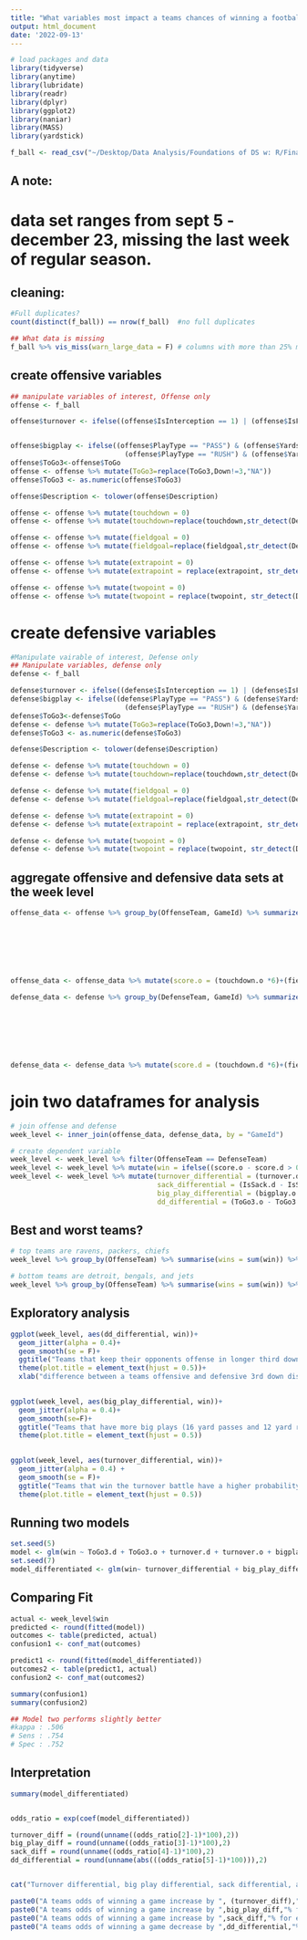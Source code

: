 ```yaml
---
title: "What variables most impact a teams chances of winning a football game?"
output: html_document
date: '2022-09-13'
---
```

```r
# load packages and data
library(tidyverse)
library(anytime)
library(lubridate)
library(readr)
library(dplyr)
library(ggplot2)
library(naniar)
library(MASS)
library(yardstick)

f_ball <- read_csv("~/Desktop/Data Analysis/Foundations of DS w: R/Final project/pbp-2019.csv")

```


## A note:
# data set ranges from sept 5 - december 23, missing the last week of regular season. 

## cleaning:
```r
#Full duplicates?
count(distinct(f_ball)) == nrow(f_ball)  #no full duplicates

## What data is missing
f_ball %>% vis_miss(warn_large_data = F) # columns with more than 25% missing will be omitted

```

## create offensive variables

```r
## manipulate variables of interest, Offense only
offense <- f_ball

offense$turnover <- ifelse((offense$IsInterception == 1) | (offense$IsFumble == 1) == TRUE, 1, 0)


offense$bigplay <- ifelse((offense$PlayType == "PASS") & (offense$Yards >= 16) == TRUE | 
                            (offense$PlayType == "RUSH") & (offense$Yards >= 12) == TRUE, 1,0)
offense$ToGo3<-offense$ToGo
offense <- offense %>% mutate(ToGo3=replace(ToGo3,Down!=3,"NA"))
offense$ToGo3 <- as.numeric(offense$ToGo3)

offense$Description <- tolower(offense$Description)

offense <- offense %>% mutate(touchdown = 0) 
offense <- offense %>% mutate(touchdown=replace(touchdown,str_detect(Description,c("touch down|touchdown|Touchdown|Touch down")),1))

offense <- offense %>% mutate(fieldgoal = 0) 
offense <- offense %>% mutate(fieldgoal=replace(fieldgoal,str_detect(Description,c("field goal is good|fieldgoal is good")),1))

offense <- offense %>% mutate(extrapoint = 0)
offense <- offense %>% mutate(extrapoint = replace(extrapoint, str_detect(Description, "extra point is good"),1))

offense <- offense %>% mutate(twopoint = 0)
offense <- offense %>% mutate(twopoint = replace(twopoint, str_detect(Description, ". attempt succeeds"),1))
```

# create defensive variables

```r
#Manipulate vairable of interest, Defense only
## Manipulate variables, defense only
defense <- f_ball

defense$turnover <- ifelse((defense$IsInterception == 1) | (defense$IsFumble == 1) == TRUE, 1, 0)
defense$bigplay <- ifelse((defense$PlayType == "PASS") & (defense$Yards >= 16) == TRUE | 
                            (defense$PlayType == "RUSH") & (defense$Yards >= 12) == TRUE, 1,0)
defense$ToGo3<-defense$ToGo
defense <- defense %>% mutate(ToGo3=replace(ToGo3,Down!=3,"NA"))
defense$ToGo3 <- as.numeric(defense$ToGo3)

defense$Description <- tolower(defense$Description)

defense <- defense %>% mutate(touchdown = 0) 
defense <- defense %>% mutate(touchdown=replace(touchdown,str_detect(Description,c("touch down|touchdown")),1))

defense <- defense %>% mutate(fieldgoal = 0) 
defense <- defense %>% mutate(fieldgoal=replace(fieldgoal,str_detect(Description,c("field goal is good|fieldgoal is good")),1))

defense <- defense %>% mutate(extrapoint = 0)
defense <- defense %>% mutate(extrapoint = replace(extrapoint, str_detect(Description, "extra point is good"),1))

defense <- defense %>% mutate(twopoint = 0)
defense <- defense %>% mutate(twopoint = replace(twopoint, str_detect(Description, ". attempt succeeds"),1))

```

## aggregate offensive and defensive data sets at the week level

```r
offense_data <- offense %>% group_by(OffenseTeam, GameId) %>% summarize(ToGo3.o = mean(ToGo3, na.rm= TRUE),
                                                                        turnover.o = sum(turnover), 
                                                                        IsSack.o = sum(IsSack), 
                                                                        bigplay.o = sum(bigplay),
                                                                        touchdown.o = sum(touchdown),
                                                                        fieldgoal.o = sum(fieldgoal),
                                                                        extrapoint.o = sum(extrapoint),
                                                                        twopoint.o = sum(twopoint))
offense_data <- offense_data %>% mutate(score.o = (touchdown.o *6)+(fieldgoal.o*3)+(extrapoint.o*1) + (twopoint.o*2))

defense_data <- defense %>% group_by(DefenseTeam, GameId) %>% summarize(ToGo3.d = mean(ToGo3, na.rm= TRUE),
                                                                        turnover.d = sum(turnover), 
                                                                        IsSack.d = sum(IsSack), 
                                                                        bigplay.d = sum(bigplay),
                                                                        touchdown.d = sum(touchdown),
                                                                        fieldgoal.d = sum(fieldgoal),
                                                                        extrapoint.d = sum(extrapoint),
                                                                        twopoint.d = sum(twopoint))
defense_data <- defense_data %>% mutate(score.d = (touchdown.d *6)+(fieldgoal.d*3)+(extrapoint.d*1) + (twopoint.d*2))

```

# join two dataframes for analysis

```r
# join offense and defense 
week_level <- inner_join(offense_data, defense_data, by = "GameId")

# create dependent variable
week_level <- week_level %>% filter(OffenseTeam == DefenseTeam)
week_level <- week_level %>% mutate(win = ifelse((score.o - score.d > 0) == TRUE, 1,0))   
week_level <- week_level %>% mutate(turnover_differential = (turnover.d - turnover.o),
                                    sack_differential = (IsSack.d - IsSack.o),
                                    big_play_differential = (bigplay.o - bigplay.d),
                                    dd_differential = (ToGo3.o - ToGo3.d))
```

## Best and worst teams?

```r
# top teams are ravens, packers, chiefs
week_level %>% group_by(OffenseTeam) %>% summarise(wins = sum(win)) %>% arrange(desc(wins)) %>% head(3) 

# bottom teams are detroit, bengals, and jets
week_level %>% group_by(OffenseTeam) %>% summarise(wins = sum(win)) %>% arrange((wins)) %>% head(3) 

```

## Exploratory analysis

```r
ggplot(week_level, aes(dd_differential, win))+
  geom_jitter(alpha = 0.4)+
  geom_smooth(se = F)+ 
  ggtitle("Teams that keep their opponents offense in longer third downs compared to their \nown have a higher probability of winning")+
  theme(plot.title = element_text(hjust = 0.5))+
  xlab("difference between a teams offensive and defensive 3rd down distance")

 
ggplot(week_level, aes(big_play_differential, win))+
  geom_jitter(alpha = 0.4)+
  geom_smooth(se=F)+ 
  ggtitle("Teams that have more big plays (16 yard passes and 12 yard rushes) than their \nopponents have a higher probability of winning")+
  theme(plot.title = element_text(hjust = 0.5))

 
ggplot(week_level, aes(turnover_differential, win))+
  geom_jitter(alpha = 0.4) +
  geom_smooth(se = F)+
  ggtitle("Teams that win the turnover battle have a higher probability of winning")+
  theme(plot.title = element_text(hjust = 0.5))


```
## Running two models

```r
set.seed(5)
model <- glm(win ~ ToGo3.d + ToGo3.o + turnover.d + turnover.o + bigplay.d + bigplay.o + IsSack.d + IsSack.o + bigplay.o + bigplay.d,  data = week_level, family = "binomial")
set.seed(7)
model_differentiated <- glm(win~ turnover_differential + big_play_differential + sack_differential + dd_differential, data = week_level, family = "binomial")

```

## Comparing Fit

```r
actual <- week_level$win
predicted <- round(fitted(model))
outcomes <- table(predicted, actual)
confusion1 <- conf_mat(outcomes)

predict1 <- round(fitted(model_differentiated))
outcomes2 <- table(predict1, actual)
confusion2 <- conf_mat(outcomes2)

summary(confusion1)
summary(confusion2)

## Model two performs slightly better
#kappa : .506
# Sens : .754
# Spec : .752
```

## Interpretation

```r
summary(model_differentiated)


odds_ratio = exp(coef(model_differentiated))

turnover_diff = (round(unname((odds_ratio[2]-1)*100),2))
big_play_diff = round(unname((odds_ratio[3]-1)*100),2)
sack_diff = round(unname((odds_ratio[4]-1)*100),2)
dd_differential = round(unname(abs(((odds_ratio[5]-1)*100))),2) 


cat("Turnover differential, big play differential, sack differential, and down & distance differential are allstatisically significant.\nThey can be interpreted as follows:\n\nAll interpretations assume holding other variables constant and are relative to the intercept coefficient.")

paste0("A teams odds of winning a game increase by ", (turnover_diff),"% for each additional turnover their defesne produces compared to their opponent")
paste0("A teams odds of winning a game increase by ",big_play_diff,"% for each additional big play their offense produces compared to their opponent")
paste0("A teams odds of winning a game increase by ",sack_diff,"% for each additional QB sack their defense generates compared to their opponent.")
paste0("A teams odds of winning a game decrease by ",dd_differential,"% for each additional yard a team's offense needs for a conversion compared to their opponents.")


```

